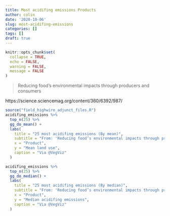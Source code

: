 ```yaml
---
title: Most acidifing emissions Products
author: colin
date: '2020-10-06'
slug: most-acidifing-emissions
categories: []
tags: []
draft: true
---
```


```r
knitr::opts_chunk$set(
  collapse = TRUE, 
  echo = FALSE, 
  warning = FALSE, 
  message = FALSE
)

```

> Reducing food’s environmental impacts through producers and consumers

https://science.sciencemag.org/content/360/6392/987/

```r
source("field_highwire_adjunct_files.R")
acidifing_emissions %>% 
  top_n(25) %>%
  gg_do_mean() +
  labs(
    title = "25 most acidifing emissions (By mean)", 
    subtitle = "From: 'Reducing food’s environmental impacts through producers and consumers'\nhttps://science.sciencemag.org/content/360/6392/987/",
    x = "Product", 
    y = "Mean land use", 
    caption = "Via @VegViz"
  )
```

```r
acidifing_emissions %>% 
  top_n(25) %>%
  gg_do_median() +
  labs(
    title = "25 most acidifing emissions (By median)", 
    subtitle = "From: 'Reducing food’s environmental impacts through producers and consumers'\nhttps://science.sciencemag.org/content/360/6392/987/",
    x = "Product", 
    y = "Median acidifing emissions", 
    caption = "Via @VegViz"
  )
```
